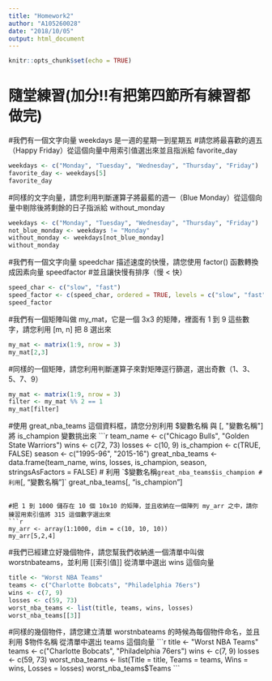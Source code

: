 ---
title: "Homework2"
author: "A105260028"
date: "2018/10/05"
output: html_document
---

```{r setup, include=FALSE}
knitr::opts_chunk$set(echo = TRUE)
```

# 隨堂練習(加分!!有把第四節所有練習都做完)

#我們有一個文字向量 weekdays 是一週的星期一到星期五
#請您將最喜歡的週五（Happy Friday）從這個向量中用索引值選出來並且指派給 favorite_day
```{r}
weekdays <- c("Monday", "Tuesday", "Wednesday", "Thursday", "Friday")
favorite_day <- weekdays[5]
favorite_day
```

#同樣的文字向量，請您利用判斷運算子將最藍的週一（Blue Monday）從這個向量中剔除後將剩餘的日子指派給 without_monday
```{r}
weekdays <- c("Monday", "Tuesday", "Wednesday", "Thursday", "Friday")
not_blue_monday <- weekdays != "Monday"
without_monday <- weekdays[not_blue_monday]
without_monday
```
#我們有一個文字向量 speedchar 描述速度的快慢，請您使用 factor() 函數轉換成因素向量 speedfactor
#並且讓快慢有排序（慢 < 快）
```{r}
speed_char <- c("slow", "fast")
speed_factor <- c(speed_char, ordered = TRUE, levels = c("slow", "fast"))
speed_factor
```

#我們有一個矩陣叫做 my_mat，它是一個 3x3 的矩陣，裡面有 1 到 9 這些數字，請您利用 [m, n] 把 8 選出來
```{r}
my_mat <- matrix(1:9, nrow = 3)
my_mat[2,3]
```

#同樣的一個矩陣，請您利用判斷運算子來對矩陣逕行篩選，選出奇數（1、3、5、7、9）
```{r}
my_mat <- matrix(1:9, nrow = 3)
filter <- my_mat %% 2 == 1
my_mat[filter]
```

#使用 great_nba_teams 這個資料框，請您分別利用 $變數名稱 與 [, "變數名稱"] 將 is_champion 變數挑出來
```{r}
team_name <- c("Chicago Bulls", "Golden State Warriors")
wins <- c(72, 73)
losses <- c(10, 9)
is_champion <- c(TRUE, FALSE)
season <- c("1995-96", "2015-16")
great_nba_teams <- data.frame(team_name, wins, losses, is_champion, season, stringsAsFactors = FALSE)
# 利用 `$變數名稱`
great_nba_teams$is_champion
# 利用`[, "變數名稱"]`
great_nba_teams[, "is_champion"]
```

#把 1 到 1000 儲存在 10 個 10x10 的矩陣，並且收納在一個陣列 my_arr 之中，請你練習用索引值將 315 這個數字選出來
```{r}
my_arr <- array(1:1000, dim = c(10, 10, 10))
my_arr[5,2,4]
```

#我們已經建立好幾個物件，請您幫我們收納進一個清單中叫做 worstnbateams，並利用 [[索引值]] 從清單中選出 wins 這個向量
```{r}
title <- "Worst NBA Teams"
teams <- c("Charlotte Bobcats", "Philadelphia 76ers")
wins <- c(7, 9)
losses <- c(59, 73)
worst_nba_teams <- list(title, teams, wins, losses)
worst_nba_teams[[3]]
```

#同樣的幾個物件，請您建立清單 worstnbateams 的時候為每個物件命名，並且利用 $物件名稱 從清單中選出 teams 這個向量
```{r}
title <- "Worst NBA Teams"
teams <- c("Charlotte Bobcats", "Philadelphia 76ers")
wins <- c(7, 9)
losses <- c(59, 73)
worst_nba_teams <- list(Title = title, Teams = teams, Wins = wins, Losses = losses)
worst_nba_teams$Teams
```

